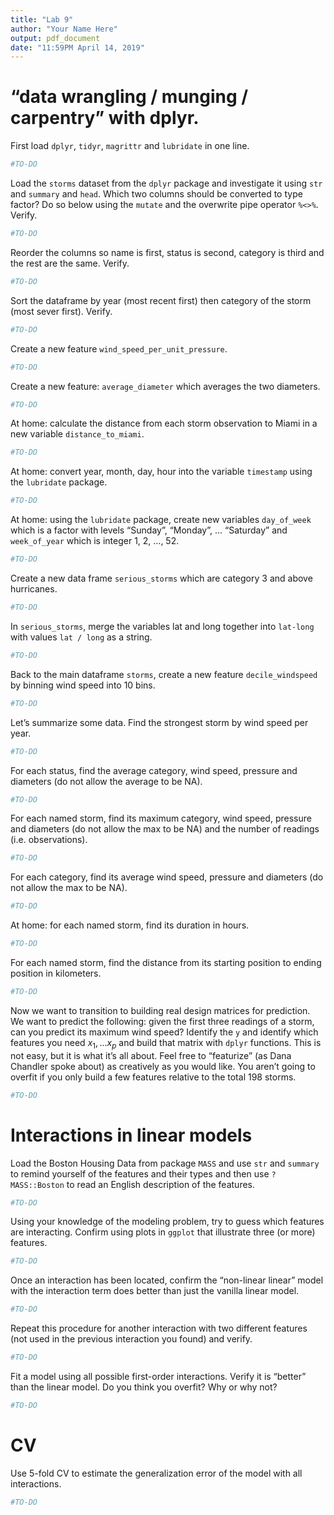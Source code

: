 ```yaml
---
title: "Lab 9"
author: "Your Name Here"
output: pdf_document
date: "11:59PM April 14, 2019"
---
```


# "data wrangling / munging / carpentry" with dplyr. 

First load `dplyr`, `tidyr`, `magrittr` and `lubridate` in one line.

```r
#TO-DO
```

Load the `storms` dataset from the `dplyr` package and investigate it using `str` and `summary` and `head`. Which two columns should be converted to type factor? Do so below using the `mutate` and the overwrite pipe operator `%<>%`. Verify.

```r
#TO-DO
```

Reorder the columns so name is first, status is second, category is third and the rest are the same. Verify.

```r
#TO-DO
```

Sort the dataframe by year (most recent first) then category of the storm (most sever first). Verify.

```r
#TO-DO
```

Create a new feature `wind_speed_per_unit_pressure`.

```r
#TO-DO
```

Create a new feature: `average_diameter` which averages the two diameters.

```r
#TO-DO
```

At home: calculate the distance from each storm observation to Miami in a new variable `distance_to_miami`.

```r
#TO-DO
```

At home: convert year, month, day, hour into the variable `timestamp` using the `lubridate` package.

```r
#TO-DO
```

At home: using the `lubridate` package, create new variables `day_of_week` which is a factor with levels "Sunday", "Monday", ... "Saturday" and `week_of_year` which is integer 1, 2, ..., 52.

```r
#TO-DO
```

Create a new data frame `serious_storms` which are category 3 and above hurricanes.

```r
#TO-DO
```

In `serious_storms`, merge the variables lat and long together into `lat-long` with values `lat / long` as a string.

```r
#TO-DO
```

Back to the main dataframe `storms`, create a new feature `decile_windspeed` by binning wind speed into 10 bins.

```r
#TO-DO
```

Let's summarize some data. Find the strongest storm by wind speed per year.

```r
#TO-DO
```

For each status, find the average category, wind speed, pressure and diameters (do not allow the average to be NA).

```r
#TO-DO
```

For each named storm, find its maximum category, wind speed, pressure and diameters (do not allow the max to be NA) and the number of readings (i.e. observations).

```r
#TO-DO
```

For each category, find its average wind speed, pressure and diameters (do not allow the max to be NA).

```r
#TO-DO
```


At home: for each named storm, find its duration in hours.

```r
#TO-DO
```

For each named storm, find the distance from its starting position to ending position in kilometers.

```r
#TO-DO
```

Now we want to transition to building real design matrices for prediction. We want to predict the following: given the first three readings of a storm, can you predict its maximum wind speed? Identify the `y` and identify which features you need $x_1, ... x_p$ and build that matrix with `dplyr` functions. This is not easy, but it is what it's all about. Feel free to "featurize" (as Dana Chandler spoke about) as creatively as you would like. You aren't going to overfit if you only build a few features relative to the total 198 storms.

```r
#TO-DO
```

# Interactions in linear models

Load the Boston Housing Data from package `MASS` and use `str` and `summary` to remind yourself of the features and their types and then use `?MASS::Boston` to read an English description of the features.

```r
#TO-DO
```

Using your knowledge of the modeling problem, try to guess which features are interacting. Confirm using plots in `ggplot` that illustrate three (or more) features.

```r
#TO-DO
```

Once an interaction has been located, confirm the "non-linear linear" model with the interaction term does better than just the vanilla linear model.

```r
#TO-DO
```

Repeat this procedure for another interaction with two different features (not used in the previous interaction you found) and verify.

```r
#TO-DO
```

Fit a model using all possible first-order interactions. Verify it is "better" than the linear model. Do you think you overfit? Why or why not?

```r
#TO-DO
```

# CV

Use 5-fold CV to estimate the generalization error of the model with all interactions.

```r
#TO-DO
```
